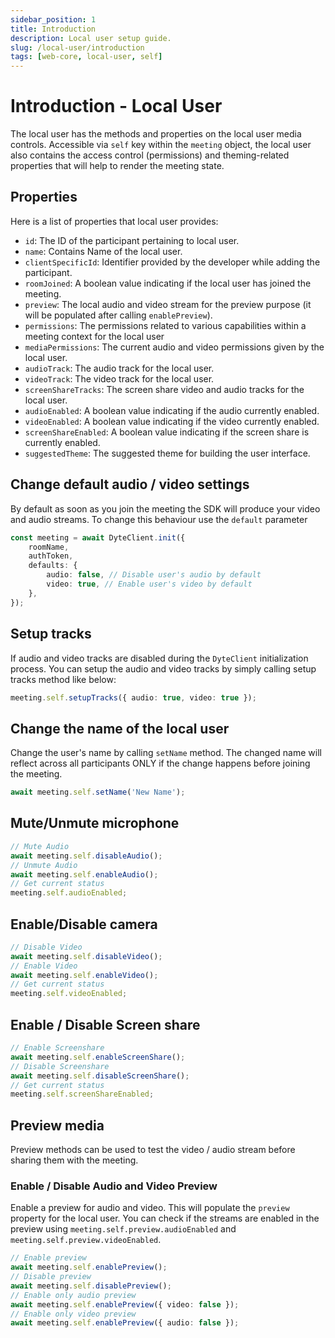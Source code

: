 ```yaml
---
sidebar_position: 1
title: Introduction
description: Local user setup guide.
slug: /local-user/introduction
tags: [web-core, local-user, self]
---
```


# Introduction - Local User

The local user has the methods and properties on the local user media controls. Accessible via `self` key within the `meeting` object, the local user also contains the access control (permissions) and theming-related properties that will help to render the meeting state.

## Properties

Here is a list of properties that local user provides:

- `id`: The ID of the participant pertaining to local user.
- `name`: Contains Name of the local user.
- `clientSpecificId`: Identifier provided by the developer while adding the participant.
- `roomJoined`: A boolean value indicating if the local user has joined the meeting.
- `preview`: The local audio and video stream for the preview purpose (it will be populated after calling `enablePreview`).
- `permissions`: The permissions related to various capabilities within a meeting context for the local user
- `mediaPermissions`: The current audio and video permissions given by the local user.
- `audioTrack`: The audio track for the local user.
- `videoTrack`: The video track for the local user.
- `screenShareTracks`: The screen share video and audio tracks for the local user.
- `audioEnabled`: A boolean value indicating if the audio currently enabled.
- `videoEnabled`: A boolean value indicating if the video currently enabled.
- `screenShareEnabled`: A boolean value indicating if the screen share is currently enabled.
- `suggestedTheme`: The suggested theme for building the user interface.

## Change default audio / video settings

By default as soon as you join the meeting the SDK will produce your video and audio streams.
To change this behaviour use the `default` parameter

```ts {5}
const meeting = await DyteClient.init({
    roomName,
    authToken,
    defaults: {
        audio: false, // Disable user's audio by default
        video: true, // Enable user's video by default
    },
});
```

## Setup tracks

If audio and video tracks are disabled during the `DyteClient` initialization process. You can setup the audio and video tracks by simply calling setup tracks method like below:

```ts
meeting.self.setupTracks({ audio: true, video: true });
```

## Change the name of the local user

Change the user's name by calling `setName` method. The changed name will reflect across all participants ONLY if the change happens before joining the meeting.

```ts
await meeting.self.setName('New Name');
```

## Mute/Unmute microphone

```ts
// Mute Audio
await meeting.self.disableAudio();
// Unmute Audio
await meeting.self.enableAudio();
// Get current status
meeting.self.audioEnabled;
```

## Enable/Disable camera

```ts
// Disable Video
await meeting.self.disableVideo();
// Enable Video
await meeting.self.enableVideo();
// Get current status
meeting.self.videoEnabled;
```

## Enable / Disable Screen share

```ts
// Enable Screenshare
await meeting.self.enableScreenShare();
// Disable Screenshare
await meeting.self.disableScreenShare();
// Get current status
meeting.self.screenShareEnabled;
```

## Preview media

Preview methods can be used to test the video / audio stream before sharing them with the meeting.

### Enable / Disable Audio and Video Preview

Enable a preview for audio and video. This will populate the `preview` property for the local user.
You can check if the streams are enabled in the preview using `meeting.self.preview.audioEnabled` and `meeting.self.preview.videoEnabled`.

```ts
// Enable preview
await meeting.self.enablePreview();
// Disable preview
await meeting.self.disablePreview();
// Enable only audio preview
await meeting.self.enablePreview({ video: false });
// Enable only video preview
await meeting.self.enablePreview({ audio: false });
```
